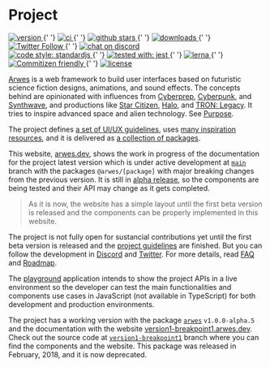 
# Project

<div style={{ marginBottom: 20 }}>
    <a href="https://npmjs.org/package/@arwes/core" target='_blank'>
        <img src="https://img.shields.io/npm/v/@arwes/core.svg" alt="version" style={{ display: 'inline-block' }} />
    </a>
    {' '}
    <a href="https://github.com/arwes/arwes/actions" target='_blank'>
        <img src="https://github.com/arwes/arwes/workflows/ci/badge.svg" alt="ci" style={{ display: 'inline-block' }} />
    </a>
    {' '}
    <a href="https://github.com/arwes/arwes" target='_blank'>
        <img src="https://img.shields.io/github/stars/arwes/arwes.svg?style=social&label=stars" alt="github stars" style={{ display: 'inline-block' }} />
    </a>
    {' '}
    <a href="https://npmjs.org/package/@arwes/core" target='_blank'>
        <img src="https://img.shields.io/npm/dm/@arwes/core.svg" alt="downloads" style={{ display: 'inline-block' }} />
    </a>
    {' '}
    <a href="https://twitter.com/arwesjs" target='_blank'>
        <img src="https://img.shields.io/twitter/follow/arwesjs.svg?label=%40arwesjs&style=social" alt="Twitter Follow" style={{ display: 'inline-block' }} />
    </a>
    {' '}
    <a href="https://discord.gg/s5sbTkw" target='_blank'>
        <img src="https://img.shields.io/badge/chat-discord-blue.svg" alt="chat on discord" style={{ display: 'inline-block' }} />
    </a>
</div>

<div style={{ marginBottom: 20 }}>
    <a href="https://standardjs.com" target='_blank'>
        <img src="https://img.shields.io/badge/code_style-standardjs-d2bb09.svg" alt="code style: standardjs" style={{ display: 'inline-block' }} />
    </a>
    {' '}
    <a href="https://jestjs.io" target='_blank'>
        <img src="https://img.shields.io/badge/tested%20with-jest-15c213.svg" alt="tested with: jest" style={{ display: 'inline-block' }} />
    </a>
    {' '}
    <a href="https://lerna.js.org" target='_blank'>
        <img src="https://img.shields.io/badge/maintained%20with-lerna-cc00ff.svg" alt="lerna" style={{ display: 'inline-block' }} />
    </a>
    {' '}
    <a href="http://commitizen.github.io/cz-cli" target='_blank'>
        <img src="https://img.shields.io/badge/commitizen-friendly-brightgreen.svg" alt="Commitizen friendly" style={{ display: 'inline-block' }} />
    </a>
    {' '}
    <a href="https://github.com/arwes/arwes/blob/main/LICENSE" target='_blank'>
        <img src="https://img.shields.io/github/license/arwes/arwes.svg?maxAge=2592000" alt="license" style={{ display: 'inline-block' }} />
    </a>
</div>

[Arwes](https://arwes.dev) is a web framework to build user interfaces based on
futuristic science fiction designs, animations, and sound effects. The concepts
behind are opinionated with influences from [Cyberprep](https://aesthetics.fandom.com/wiki/Cyberprep),
[Cyberpunk](https://en.wikipedia.org/wiki/Cyberpunk), and [Synthwave](https://en.wikipedia.org/wiki/Synthwave),
and productions like [Star Citizen](http://robertsspaceindustries.com),
[Halo](https://www.halowaypoint.com/en-us/games), and [TRON: Legacy](http://www.imdb.com/title/tt1104001).
It tries to inspire advanced space and alien technology. See [Purpose](/project/purpose).

The project defines [a set of UI/UX guidelines](/project/guidelines), uses
[many inspiration resources](/design), and it is delivered as [a collection of packages](/develop).

This website, [arwes.dev](https://arwes.dev), shows the work in progress of the
documentation for the project latest version which is under active development
at [`main`](https://github.com/arwes/arwes) branch with the packages `@arwes/[package]`
with major breaking changes from the previous version. It is still in
[alpha release](https://stackoverflow.com/questions/40067469), so the components
are being tested and their API may change as it gets completed.

> As it is now, the website has a simple layout until the first beta version is
released and the components can be properly implemented in this website.

The project is not fully open for sustancial contributions yet until the
first beta version is released and the [project guidelines](/project/guidelines)
are finished. But you can follow the development in [Discord](https://discord.gg/s5sbTkw)
and [Twitter](https://twitter.com/arwesjs). For more details, read
[FAQ](/project/faq) and [Roadmap](/project/roadmap).

The [playground](https://playground.arwes.dev) application intends to show the
project APIs in a live environment so the developer can test the main functionalities
and components use cases in JavaScript (not available in TypeScript) for both
development and production environments.

The project has a working version with the package [`arwes`](https://npmjs.org/package/arwes)
`v1.0.0-alpha.5` and the documentation with the website [version1-breakpoint1.arwes.dev](https://version1-breakpoint1.arwes.dev).
Check out the source code at [`version1-breakpoint1`](https://github.com/arwes/arwes/tree/version1-breakpoint1)
branch where you can find the components and the website. This package was released
in February, 2018, and it is now deprecated.
